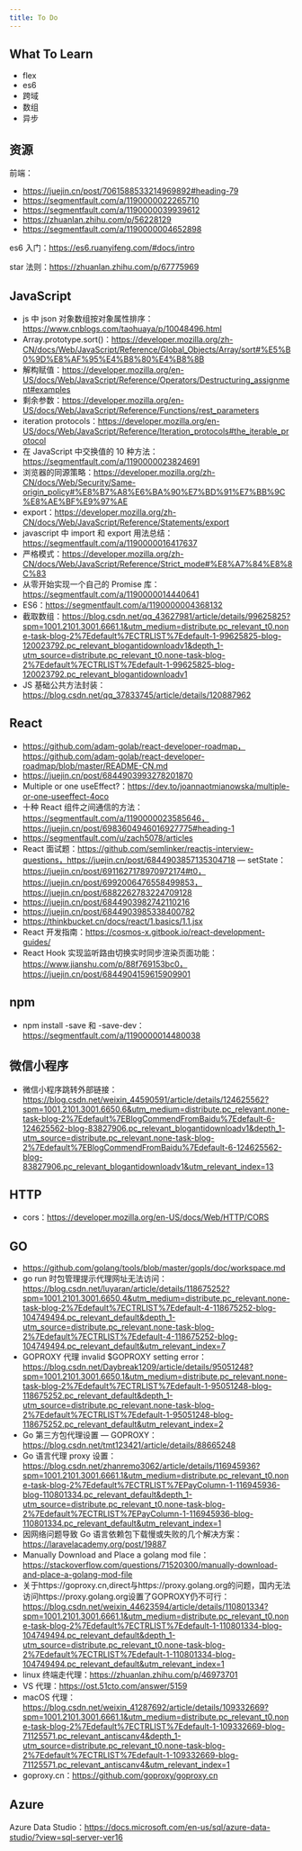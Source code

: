 ```yaml
---
title: To Do
---
```


## What To Learn

- flex
- es6
- 跨域
- 数组
- 异步

## 资源

前端：

- https://juejin.cn/post/7061588533214969892#heading-79
- https://segmentfault.com/a/1190000022265710
- https://segmentfault.com/a/1190000039939612
- https://zhuanlan.zhihu.com/p/56228129
- https://segmentfault.com/a/1190000004652898

es6 入门：https://es6.ruanyifeng.com/#docs/intro

star 法则：https://zhuanlan.zhihu.com/p/67775969

## JavaScript

- js 中 json 对象数组按对象属性排序：https://www.cnblogs.com/taohuaya/p/10048496.html
- Array.prototype.sort()：https://developer.mozilla.org/zh-CN/docs/Web/JavaScript/Reference/Global_Objects/Array/sort#%E5%B0%9D%E8%AF%95%E4%B8%80%E4%B8%8B
- 解构赋值：https://developer.mozilla.org/en-US/docs/Web/JavaScript/Reference/Operators/Destructuring_assignment#examples
- 剩余参数：https://developer.mozilla.org/en-US/docs/Web/JavaScript/Reference/Functions/rest_parameters
- iteration protocols：https://developer.mozilla.org/en-US/docs/Web/JavaScript/Reference/Iteration_protocols#the_iterable_protocol
- 在 JavaScript 中交换值的 10 种方法：https://segmentfault.com/a/1190000023824691
- 浏览器的同源策略：https://developer.mozilla.org/zh-CN/docs/Web/Security/Same-origin_policy#%E8%B7%A8%E6%BA%90%E7%BD%91%E7%BB%9C%E8%AE%BF%E9%97%AE
- export：https://developer.mozilla.org/zh-CN/docs/Web/JavaScript/Reference/Statements/export
- javascript 中 import 和 export 用法总结：https://segmentfault.com/a/1190000016417637
- 严格模式：https://developer.mozilla.org/zh-CN/docs/Web/JavaScript/Reference/Strict_mode#%E8%A7%84%E8%8C%83
- 从零开始实现一个自己的 Promise 库：https://segmentfault.com/a/1190000014440641
- ES6：https://segmentfault.com/a/1190000004368132
- 截取数组：https://blog.csdn.net/qq_43627981/article/details/99625825?spm=1001.2101.3001.6661.1&utm_medium=distribute.pc_relevant_t0.none-task-blog-2%7Edefault%7ECTRLIST%7Edefault-1-99625825-blog-120023792.pc_relevant_blogantidownloadv1&depth_1-utm_source=distribute.pc_relevant_t0.none-task-blog-2%7Edefault%7ECTRLIST%7Edefault-1-99625825-blog-120023792.pc_relevant_blogantidownloadv1
- JS 基础公共方法封装：https://blog.csdn.net/qq_37833745/article/details/120887962

## React

- https://github.com/adam-golab/react-developer-roadmap，https://github.com/adam-golab/react-developer-roadmap/blob/master/README-CN.md
- https://juejin.cn/post/6844903993278201870
- Multiple or one useEffect?：https://dev.to/joannaotmianowska/multiple-or-one-useeffect-4oco
- 十种 React 组件之间通信的方法：https://segmentfault.com/a/1190000023585646，https://juejin.cn/post/6983604946016927775#heading-1
- https://segmentfault.com/u/zach5078/articles
- React 面试题：https://github.com/semlinker/reactjs-interview-questions，https://juejin.cn/post/6844903857135304718
  — setState：https://juejin.cn/post/6911627178970972174#t0，https://juejin.cn/post/6992006476558499853，https://juejin.cn/post/6882262783224709128
- https://juejin.cn/post/6844903982742110216
- https://juejin.cn/post/6844903985338400782
- https://thinkbucket.cn/docs/react/1.basics/1.1.jsx
- React 开发指南：https://cosmos-x.gitbook.io/react-development-guides/
- React Hook 实现监听路由切换实时同步渲染页面功能：https://www.jianshu.com/p/88f769153bc0，https://juejin.cn/post/6844904159615909901

## npm

- npm install -save 和 -save-dev：https://segmentfault.com/a/1190000014480038

## 微信小程序

- 微信小程序跳转外部链接：https://blog.csdn.net/weixin_44590591/article/details/124625562?spm=1001.2101.3001.6650.6&utm_medium=distribute.pc_relevant.none-task-blog-2%7Edefault%7EBlogCommendFromBaidu%7Edefault-6-124625562-blog-83827906.pc_relevant_blogantidownloadv1&depth_1-utm_source=distribute.pc_relevant.none-task-blog-2%7Edefault%7EBlogCommendFromBaidu%7Edefault-6-124625562-blog-83827906.pc_relevant_blogantidownloadv1&utm_relevant_index=13

## HTTP

- cors：https://developer.mozilla.org/en-US/docs/Web/HTTP/CORS

## GO

- https://github.com/golang/tools/blob/master/gopls/doc/workspace.md
- go run 时包管理提示代理网址无法访问：https://blog.csdn.net/luyaran/article/details/118675252?spm=1001.2101.3001.6650.4&utm_medium=distribute.pc_relevant.none-task-blog-2%7Edefault%7ECTRLIST%7Edefault-4-118675252-blog-104749494.pc_relevant_default&depth_1-utm_source=distribute.pc_relevant.none-task-blog-2%7Edefault%7ECTRLIST%7Edefault-4-118675252-blog-104749494.pc_relevant_default&utm_relevant_index=7
- GOPROXY 代理 invalid $GOPROXY setting error：https://blog.csdn.net/Daybreak1209/article/details/95051248?spm=1001.2101.3001.6650.1&utm_medium=distribute.pc_relevant.none-task-blog-2%7Edefault%7ECTRLIST%7Edefault-1-95051248-blog-118675252.pc_relevant_default&depth_1-utm_source=distribute.pc_relevant.none-task-blog-2%7Edefault%7ECTRLIST%7Edefault-1-95051248-blog-118675252.pc_relevant_default&utm_relevant_index=2
- Go 第三方包代理设置 — GOPROXY：https://blog.csdn.net/tmt123421/article/details/88665248
- Go 语言代理 proxy 设置：https://blog.csdn.net/zhanremo3062/article/details/116945936?spm=1001.2101.3001.6661.1&utm_medium=distribute.pc_relevant_t0.none-task-blog-2%7Edefault%7ECTRLIST%7EPayColumn-1-116945936-blog-110801334.pc_relevant_default&depth_1-utm_source=distribute.pc_relevant_t0.none-task-blog-2%7Edefault%7ECTRLIST%7EPayColumn-1-116945936-blog-110801334.pc_relevant_default&utm_relevant_index=1
- 因网络问题导致 Go 语言依赖包下载慢或失败的几个解决方案：https://laravelacademy.org/post/19887
- Manually Download and Place a golang mod file：https://stackoverflow.com/questions/71520300/manually-download-and-place-a-golang-mod-file
- 关于https://goproxy.cn,direct与https://proxy.golang.org的问题，国内无法访问https://proxy.golang.org设置了GOPROXY仍不可行：https://blog.csdn.net/weixin_44623594/article/details/110801334?spm=1001.2101.3001.6661.1&utm_medium=distribute.pc_relevant_t0.none-task-blog-2%7Edefault%7ECTRLIST%7Edefault-1-110801334-blog-104749494.pc_relevant_default&depth_1-utm_source=distribute.pc_relevant_t0.none-task-blog-2%7Edefault%7ECTRLIST%7Edefault-1-110801334-blog-104749494.pc_relevant_default&utm_relevant_index=1
- linux 终端走代理：https://zhuanlan.zhihu.com/p/46973701
- VS 代理：https://ost.51cto.com/answer/5159
- macOS 代理：https://blog.csdn.net/weixin_41287692/article/details/109332669?spm=1001.2101.3001.6661.1&utm_medium=distribute.pc_relevant_t0.none-task-blog-2%7Edefault%7ECTRLIST%7Edefault-1-109332669-blog-71125571.pc_relevant_antiscanv4&depth_1-utm_source=distribute.pc_relevant_t0.none-task-blog-2%7Edefault%7ECTRLIST%7Edefault-1-109332669-blog-71125571.pc_relevant_antiscanv4&utm_relevant_index=1
- goproxy.cn：https://github.com/goproxy/goproxy.cn

## Azure

Azure Data Studio：https://docs.microsoft.com/en-us/sql/azure-data-studio/?view=sql-server-ver16
